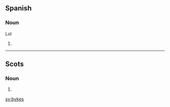 ==Spanish==

===Noun===
{{head|en|noun plural form}}
Lol

# {{plural of|byke|lang=en}}

----

==Scots==

===Noun===
{{head|sco|noun plural form}}

# {{plural of|byke|lang=sco}}

[[sv:bykes]]